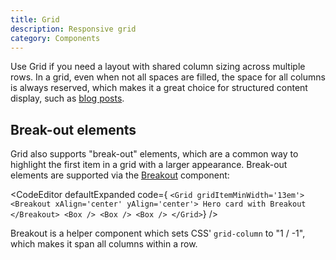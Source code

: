 ```yaml
---
title: Grid
description: Responsive grid
category: Components
---
```



Use Grid if you need a layout with shared column sizing across multiple rows. In a grid, even when not all spaces are filled, the space for all columns is always reserved, which makes it a great choice for structured content display, such as [blog posts]().

## Break-out elements

Grid also supports "break-out" elements, which are a common way to highlight the first item in a grid with a larger appearance. Break-out elements are supported via the [Breakout](/components/breakout) component:

<CodeEditor
  defaultExpanded
  code={
`<Grid gridItemMinWidth='13em'>
  <Breakout xAlign='center' yAlign='center'>
    Hero card with Breakout
  </Breakout>
  <Box />
  <Box />
  <Box />
</Grid>`}
/>

Breakout is a helper component which sets CSS' `grid-column` to "1 / -1", which makes it span all columns within a row.
